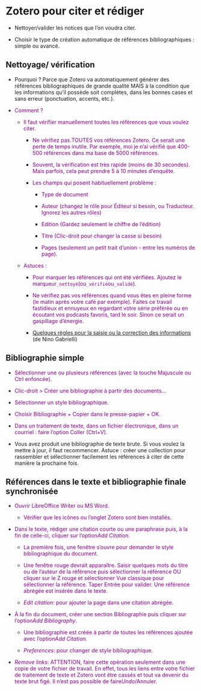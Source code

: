 # Zotero pour citer et rédiger {#sec-zoterociter}

-   Nettoyer/valider les notices que l'on voudra citer.

-   Choisir le type de création automatique de références bibliographiques : simple ou avancé.

## Nettoyage/ vérification

-   Pourquoi ? Parce que Zotero va automatiquement générer des références bibliographiques de grande qualité MAIS à la condition que les informations qu'il possède soit complètes, dans les bonnes cases et sans erreur (ponctuation, accents, etc.).

-   [Comment ?]{style="color: purple"}

    -   [Il faut vérifier manuellement toutes les références que vous voulez citer.]{style="color: purple"}

        -   [Ne vérifiez pas TOUTES vos références Zotero. Ce serait une perte de temps inutile. Par exemple, moi je n'ai vérifié que 400-500 références dans ma base de 5000 références.]{style="color: purple"}

        -   [Souvent, la vérification est très rapide (moins de 30 secondes). Mais parfois, cela peut prendre 5 à 10 minutes d'enquête.]{style="color: purple"}

        -   [Les champs qui posent habituellement problème :]{style="color: purple"}

            -   [Type de document]{style="color: purple"}

            -   [Auteur (changez le rôle pour Éditeur si besoin, ou Traducteur. Ignorez les autres rôles)]{style="color: purple"}

            -   [Edition (Gardez seulement le chiffre de l'édition)]{style="color: purple"}

            -   [Titre (Clic-droit pour changer la casse si besoin)]{style="color: purple"}

            -   [Pages (seulement un petit trait d'union - entre les numéros de page).]{style="color: purple"}

    -   [Astuces :]{style="color: purple"}

        -   [Pour marquer les références qui ont été vérifiées. Ajoutez le marqueur`_nettoyé`(ou`_vérifié`ou`_validé`).]{style="color: purple"}

        -   [Ne vérifiez pas vos références quand vous êtes en pleine forme (le matin après votre café par exemple). Faites ce travail fastidieux et ennuyeux en regardant votre série préférée ou en écoutant vos podcasts favoris, tard le soir. Sinon ce serait un gaspillage d'énergie.]{style="color: purple"}

        -   [Quelques règles pour la saisie ou la correction des informations ](https://hdl.handle.net/1866/33090) (de Nino Gabrielli)

## Bibliographie simple

-   [Sélectionner une ou plusieurs références (avec la touche Majuscule ou Ctrl enfoncée).]{style="color: purple"}

-   [Clic-droit \> Créer une bibliographie à partir des documents...]{style="color: purple"}

-   [Sélectionner un style bibliographique.]{style="color: purple"}

-   [Choisir Bibliographie + Copier dans le presse-papier + OK.]{style="color: purple"}

-   [Dans un traitement de texte, dans un fichier électronique, dans un courriel : faire l'option Coller (Ctrl+V).]{style="color: purple"}

-   Vous avez produit une bibliographie de texte brute. Si vous voulez la mettre à jour, il faut recommencer. Astuce : créer une collection pour rassembler et sélectionner facilement les références à citer de cette manière la prochaine fois.

## Références dans le texte et bibliographie finale synchronisée

-   [Ouvrir LibreOffice Writer ou MS Word.]{style="color: purple"}

    -   [Vérifier que les icônes ou l'onglet Zotero sont bien installés.]{style="color: purple"}

-   [Dans le texte, rédiger une citation courte ou une paraphrase puis, à la fin de celle-ci, cliquer sur l'option*Add Citation.*]{style="color: purple"}

    -   [La première fois, une fenêtre s'ouvre pour demander le style bibliographique du document.]{style="color: purple"}

    -   [Une fenêtre rouge devrait apparaître. Saisir quelques mots du titre ou de l'auteur de la référence puis sélectionner la référence OU cliquer sur le Z rouge et sélectionner Vue classique pour sélectionner la référence. Taper Entrée pour valider. Une référence abrégée est insérée dans le texte.]{style="color: purple"}

    -   [*Edit citation*: pour ajouter la page dans une citation abrégée.]{style="color: purple"}

-   [À la fin du document, créer une section Bibliographie puis cliquer sur l'option*Add Bibliography*.]{style="color: purple"}

    -   [Une bibliographie est créée à partir de toutes les références ajoutée avec l'option*Add Citation.*]{style="color: purple"}

    -   [*Preferences*: pour changer de style bibliographique.]{style="color: purple"}

-   [*Remove links*: ATTENTION, faire cette opération seulement dans une copie de votre fichier de travail. En effet, tous les liens entre votre fichier de traitement de texte et Zotero vont être cassés et tout va devenir du texte brut figé. Il n'est pas possible de faire*Undo*/Annuler.]{style="color: purple"}
